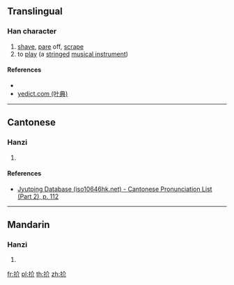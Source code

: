 {{character info/new}}
==Translingual==

===Han character===
{{Han char|rn=64|rad=手|as=04|sn=7|four=58020|canj=QOLL|ids=⿰扌介}}

# [[shave]], [[pare]] off, [[scrape]]
# to [[play]] (a [[stringed]] [[musical instrument]])

====References====
* {{Han ref|kx=0419.030|dkj=11838|dj=0765.250|hdz=31840.030|uh=6274|ud=25204|bh=CAF6|bd=51958}}
* [http://yedict.com/htm/62/6274.htm yedict.com (叶典)]

----

==Cantonese==

===Hanzi===
{{yue-hanzi|jyut=[[git3]]|y=git3}}

# {{defn|lang=yue|sort=手04}}

====References====
* [http://www.iso10646hk.net/jp/document/download.jsp Jyutping Database (iso10646hk.net) - Cantonese Pronunciation List (Part 2), p. 112]

----

==Mandarin==

===Hanzi===
{{cmn-hanzi|pin=[[jiá]] ([[jia2]]), [[pú]] ([[pu2]])|wg=chia<sup>2</sup>, p'u<sup>2</sup>}}

# {{defn|lang=cmn|sort=手04}}

[[fr:扴]]
[[pl:扴]]
[[th:扴]]
[[zh:扴]]